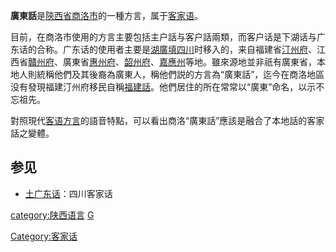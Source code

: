 {{Unreferenced |time=2016-08-16T03:18:31+00:00 }}
{{otheruses|廣東話}}

'''廣東話'''是[[陝西省|陝西省]][[商洛市|商洛市]]的一種方言，属于[[客家语|客家语]]。

目前，在商洛市使用的方言主要包括主户話与客户話兩類，而客户话是下湖话与广东话的合称。广东话的使用者主要是[[湖廣填四川|湖廣填四川]]时移入的，来自福建省[[汀州府|汀州府]]、江西省[[贛州府|贛州府]]、廣東省[[惠州府|惠州府]]、[[韶州府|韶州府]]、[[嘉應州|嘉應州]]等地。雖來源地並非祇有廣東省，本地人則統稱他們及其後裔為廣東人，稱他們説的方言為“廣東話”，迄今在商洛地區没有發現福建汀州府移民自稱[[福建話|福建話]]。他們居住的所在常常以“廣東”命名，以示不忘祖先。

對照現代[[客语方言|客语方言]]的語音特點，可以看出商洛“廣東話”應該是融合了本地話的客家話之變體。

== 参见 ==
* [[土广东话|土广东话]]：四川客家话

[[category:陕西语言|category:陕西语言]]
[[category:商洛|G]]
[[Category:客家话|Category:客家话]]